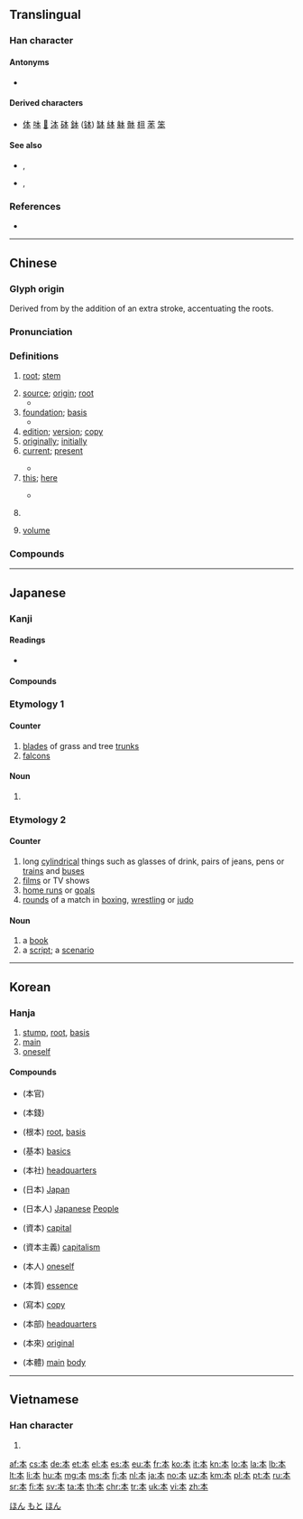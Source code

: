{{also|夲}}
==Translingual==
{{stroke order|type=animate}}

===Han character===
{{Han char|rn=75|rad=木|as=01|sn=5|four=50230|canj=DM|ids=⿻木一}}

====Antonyms====
* {{l|mul|末}}

====Derived characters====
* [[体]] [[呠]] [[𪰐]] [[泍]] [[砵]] [[鉢]] ([[钵]]) [[缽]] [[絊]] [[躰]] [[骵]] [[翉]] [[苯]] [[笨]]

====See also====
* {{l|mul|sc=Hant|冊}}, {{l|mul|sc=Hans|册}}
* {{l|mul|sc=Hant|書}}, {{l|mul|sc=Hans|书}}

===References===
* {{Han ref|kx=0509.070|dkj=14421|dj=0891.020|hdz=21151.010|uh=672C|ud=26412|bh=A5BB|bd=42427}}

----

==Chinese==
{{zh-forms|alt=夲}}

===Glyph origin===
{{Han etym}}
Derived from {{zh-l|*木|tree}} by the addition of an extra stroke, accentuating the roots.

===Pronunciation===
{{zh-pron
|m=běn
|c=bun2
|h=pfs=pún
|md=buōng
|mn=pún/qz,tw:pńg
|mn_note=Quanzhou and Taiwan: pún - literary; pńg - vernacular
|w=2pen
|mc=y
|oc=y
|ma=y
|cat=n,a,adv,cls
}}

===Definitions===
{{zh-hanzi}}

# {{lb|zh|of plants}} [[root]]; [[stem]]
# [[source]]; [[origin]]; [[root]]
#* {{zh-x|努力 工作 是 成功 之 本。|Hard work is the ultimate '''source''' of success.}}
# [[foundation]]; [[basis]]
#* {{zh-x|謙遜 是 美德 之 本。|Humility is the '''foundation''' of all virtue.}}
# [[edition]]; [[version]]; [[copy]]
# [[originally]]; [[initially]]
# [[current]]; [[present]]
#: {{zh-x|本年|current year}}
#* {{zh-x|本 財政 年 度 的 全部 投資 預算 已 用完。|We have already used up our total investment budget for the '''current''' fiscal year.}}
# [[this]]; [[here]]
#: {{zh-x|本人|I [lit. '''this''' person]}}
#* {{zh-x|本 函 下面 所 示 系 Y 先生 的 簽名。|You will find the signature of Mr. Y. at the foot '''hereof'''.}}
# {{zh-classifier|books, periodicals, files|cat=y}}
#: {{zh-x|一 本 書|a book}}
#: {{zh-x|一 本 雜誌|a magazine}}
# [[volume]]

===Compounds===
{{zh-der|本報|本本主義|本幣|本草|本草綱目|本朝|本初子午線|本處|本島|本底|本底調查|本地|本地化|本地人|本分|本俸|本固枝榮|本國|本行|本家|本屆|本金|本科|本科生|本來|本來面目|本壘|本領|本末|本末倒置|本能|本年度|本票|本期|本錢|本人|本色|本身|本生燈|本事|本市|本台|本題|本體|本體論|本土|本土化|本土派|本位|本位貨幣|本位制|本位主義|本文|本鄉|本相|本星期|本性|本性難移|本義|本意|本應|本影|本源|本月|本著/本着|本徵值|本徵向量|本職|本質|本質上|本週|本週一|本週二|本週三|本週四|本週五|本週六|本子|本字|本族語|本罪}}

----

==Japanese==

===Kanji===
{{ja-kanji|grade=1|rs=木01}}

====Readings====
* {{ja-readings|goon=[[ほん]] (hon)|kanon=[[ほん]] (hon)|kun=[[もと]] (moto)|nadzuke=[[なり]] (nari), [[はじめ]] (hajime), [[もと]] (moto)}}

====Compounds====
{{der3
|{{ja-l|本意|ほんい|hon'i}}
|{{ja-l|本家|ほんけ|honke}}
|{{ja-l|本懐|ほんかい|honkai}}
|{{ja-l|本格|ほんかく|honkaku}}
|{{ja-l|本官|ほんかん|honkan}}
|{{ja-l|本願|ほんがん|hongan}}
|{{ja-l|本義|ほんぎ|hongi}}
|{{ja-l|本業|ほんぎょう|hongyō}}
|{{ja-l|本源|ほんげん|hongen}}
|{{ja-l|本旨}}
|{{ja-l|本地|ほんじ|honji}}
|{{ja-l|本地垂迹}}
|{{ja-l|本州|ほんしゅう|Honshū}}
|{{ja-l|本性}}
|{{ja-l|本心}}
|{{ja-l|本籍}}
|{{ja-l|本草}}
|{{ja-l|本草学}}
|{{ja-l|本草綱目}}
|{{ja-l|本体}}
|{{ja-l|本態}}
|{{ja-l|本朝}}
|{{ja-l|本土}}
|{{ja-l|本能|ほんのう|hon'nō}}
|{{ja-l|本分}}
|{{ja-l|本邦}}
|{{ja-l|本末|ほんまつ|honmatsu}}
|{{ja-l|本務}}
|{{ja-l|本命}}
|{{ja-l|本望}}
|{{ja-l|本屋|ほんや|hon'ya}}: [[bookstore]]
|{{ja-l|本来|ほんらい|honrai}}
|{{ja-l|本領}}
|{{ja-l|本論}}
|{{ja-l|本日|ほんじつ|honjitsu}}: [[today]]
|{{ja-l|日本|にほん|Nihon}}
|{{ja-l|日本|にっぽん|Nippon}}
|{{ja-l|日本人|にほんじん|nihonjin}}
|{{ja-l|日本人|にっぽんじん|nipponjin}}
}}

===Etymology 1===
{{ja-kanjitab|もと|yomi=k}}
====Counter====
{{ja-pos|もと|counter}}

# [[blades]] of grass and tree [[trunks]]
# [[falcons]]

====Noun====
{{ja-noun|もと|count=個}}

# {{alternative form of|元|lang=ja}}

===Etymology 2===
{{ja-kanjitab|ほん|yomi=o}}
====Counter====
{{ja-pos|ほん|counter}}

# long [[cylindrical]] things such as glasses of drink, pairs of jeans, pens or [[trains]] and [[bus|buses]]
# [[films]] or TV shows
# [[home runs]] or [[goals]]
# [[rounds]] of a match in [[boxing]], [[wrestling]] or [[judo]]

====Noun====
{{ja-noun|ほん|count=冊}}

# a [[book]]
# a [[script]]; a [[scenario]]

[[Category:Japanese basic words|ほん]]
[[Category:ja:Falconry|もと]]
[[Category:ja:Media|ほん]]

----

==Korean==

===Hanja===
{{ko-hanja|hangeul=본|eumhun=[[뿌리]] (ppuri)|mr=pon|y=pon}}

# [[stump]], [[root]], [[basis]]
# [[main]]
# [[oneself]]

====Compounds====
* {{l|ko|본관}}(本官) 
* {{l|ko|본전}}(本錢) 
* {{l|ko|근본}}(根本) [[root]], [[basis]]
* {{l|ko|기본}}(基本) [[basics]]
* {{l|ko|본사}}(本社) [[headquarters]]
* {{l|ko|일본}}(日本) [[Japan]]
* {{l|ko|일본인}}(日本人) [[Japanese]] [[People]]
* {{l|ko|자본}}(資本) [[capital]]
* {{l|ko|자본주의}}(資本主義) [[capitalism]]
* {{l|ko|본인}}(本人) [[oneself]]
* {{l|ko|본질}}(本質) [[essence]]
* {{l|ko|사본}}(寫本) [[copy]]
* {{l|ko|본부}}(本部) [[headquarters]]
* {{l|ko|본래}}(本來) [[original]]
* {{l|ko|본체}}(本體) [[main]] [[body]]

----

==Vietnamese==

===Han character===
{{vi-hantu|[[bản]], [[bộn]], [[bủn]], [[vỏn]], [[vốn]], [[bốn]], [[bổn]], [[bún]], [[pắn]], [[vẩn]], [[tựợng]]|rs=木01}}

# {{defn|lang=vi|sort=木01}}

[[af:本]]
[[cs:本]]
[[de:本]]
[[et:本]]
[[el:本]]
[[es:本]]
[[eu:本]]
[[fr:本]]
[[ko:本]]
[[it:本]]
[[kn:本]]
[[lo:本]]
[[la:本]]
[[lb:本]]
[[lt:本]]
[[li:本]]
[[hu:本]]
[[mg:本]]
[[ms:本]]
[[fj:本]]
[[nl:本]]
[[ja:本]]
[[no:本]]
[[uz:本]]
[[km:本]]
[[pl:本]]
[[pt:本]]
[[ru:本]]
[[sr:本]]
[[fi:本]]
[[sv:本]]
[[ta:本]]
[[th:本]]
[[chr:本]]
[[tr:本]]
[[uk:本]]
[[vi:本]]
[[zh:本]]